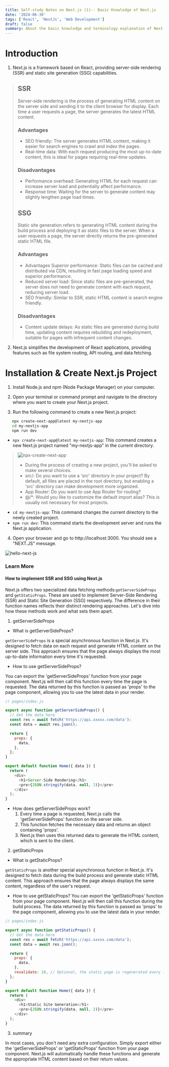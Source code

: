 ```yaml
---
title: Self-study Notes on Next.js (1)-- Basic Knowledge of Next.js
date: '2024-06-30'
tags: ['React', 'NextJs', 'Web Development']
draft: false
summary: About the basic knowledge and terminology explanation of Next.js, and quickly creating a Next.js project
---
```


# Introduction

1. Next.js is a framework based on React, providing server-side rendering (SSR) and static site generation (SSG) capabilities.

> ## SSR
> Server-side rendering is the process of generating HTML content on the server side and sending it to the client browser for display. Each time a user requests a page, the server generates the latest HTML content.
>
> ### Advantages
> - SEO friendly: The server generates HTML content, making it easier for search engines to crawl and index the pages.
> - Real-time data: With each request producing the most up-to-date content, this is ideal for pages requiring real-time updates.
> ### Disadvantages
> - Performance overhead: Generating HTML for each request can increase server load and potentially affect performance.
> - Response time: Waiting for the server to generate content may slightly lengthen page load times.
>
> ## SSG
> Static site generation refers to generating HTML content during the build process and deploying it as static files to the server. When a user requests a page, the server directly returns the pre-generated static HTML file.
> ### Advantages
> - Advantages Superior performance: Static files can be cached and distributed via CDN, resulting in fast page loading speed and superior performance.
> - Reduced server load: Since static files are pre-generated, the server does not need to generate content with each request, reducing server load.
> - SEO friendly: Similar to SSR, static HTML content is search engine friendly.
> ### Disadvantages
> - Content update delays: As static files are generated during build time, updating content requires rebuilding and redeployment, suitable for pages with infrequent content changes.

2. Next.js simplifies the development of React applications, providing features such as file system routing, API routing, and data fetching.

# Installation & Create Next.js Project

1. Install Node.js and npm (Node Package Manager) on your computer.

2. Open your terminal or command prompt and navigate to the directory where you want to create your Next.js project.

3. Run the following command to create a new Next.js project:

```bash
   npx create-next-app@latest my-nextjs-app
   cd my-nextjs-app
   npm run dev
```

-  `npx create-next-app@latest my-nextjs-app`: This command creates a new Next.js project named "my-nextjs-app" in the current directory.
> ![npx-create-next-app](/static/images/note/npx-create-next-app.png)
> - During the process of creating a new project, you'll be asked to make several choices.
> - src/: Do you want to use a 'src' directory in your project? By default, all files are placed in the root directory, but enabling a 'src' directory can make development more organized.
> - App Router: Do you want to use App Router for routing?
> - @/*: Would you like to customize the default import alias? This is usually not necessary for most projects.

-  `cd my-nextjs-app`: This command changes the current directory to the newly created project.
- `npm run dev`: This command starts the development server and runs the Next.js application.

4. Open your browser and go to http://localhost:3000. You should see a "NEXT.JS" message.

![hello-next-js](/static/images/note/my-nextjs-app.png)

### Learn More

#### How to implement SSR and SSG using Next.js

Next.js offers two specialized data fetching methods:`getServerSideProps` and `getStaticProps`. These are used to implement Server-Side Rendering (SSR) and Static Site Generation (SSG) respectively. The difference in their function names reflects their distinct rendering approaches. Let's dive into how these methods work and what sets them apart.

1. getServerSideProps

- What is getServerSideProps?

`getServerSideProps` is a special asynchronous function in Next.js. It's designed to fetch data on each request and generate HTML content on the server side. This approach ensures that the page always displays the most up-to-date information every time it's requested.

- How to use getServerSideProps?

You can export the 'getServerSideProps' function from your page component. Next.js will then call this function every time the page is requested. The data returned by this function is passed as 'props' to the page component, allowing you to use the latest data in your render.

```javascript
// pages/index.js

export async function getServerSideProps() {
  // Get the data here
  const res = await fetch('https://api.xxxxx.com/data');
  const data = await res.json();

  return {
    props: {
      data,
    },
  };
}

export default function Home({ data }) {
  return (
    <div>
      <h1>Server-Side Rendering</h1>
      <pre>{JSON.stringify(data, null, 2)}</pre>
    </div>
  );
}
```

- How does getServerSideProps work?
    1. Every time a page is requested, Next.js calls the 'getServerSideProps' function on the server side.
    2. This function fetches the necessary data and returns an object containing 'props'.
    3. Next.js then uses this returned data to generate the HTML content, which is sent to the client.

2. getStaticProps

- What is getStaticProps?

`getStaticProps` is another special asynchronous function in Next.js. It's designed to fetch data during the build process and generate static HTML content. This approach ensures that the page always displays the same content, regardless of the user's request.

- How to use getStaticProps?
You can export the 'getStaticProps' function from your page component. Next.js will then call this function during the build process. The data returned by this function is passed as 'props' to the page component, allowing you to use the latest data in your render.
```javascript
// pages/index.js

export async function getStaticProps() {
  // Get the data here
  const res = await fetch('https://api.xxxxx.com/data');
  const data = await res.json();

  return {
    props: {
      data,
    },
    revalidate: 10, // Optional, the static page is regenerated every 10 seconds
  };
}

export default function Home({ data }) {
  return (
    <div>
      <h1>Static Site Generation</h1>
      <pre>{JSON.stringify(data, null, 2)}</pre>
    </div>
  );
}
```

3. summary

In most cases, you don't need any extra configuration. Simply export either the 'getServerSideProps' or 'getStaticProps' function from your page component. Next.js will automatically handle these functions and generate the appropriate HTML content based on their return values.